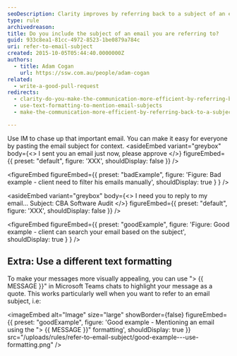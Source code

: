 ```yaml
---
seoDescription: Clarity improves by referring back to a subject of an email, making communication more efficient.
type: rule
archivedreason:
title: Do you include the subject of an email you are referring to?
guid: 933c8ea1-81cc-4972-8523-1be0879a784c
uri: refer-to-email-subject
created: 2015-10-05T05:44:40.0000000Z
authors:
  - title: Adam Cogan
    url: https://ssw.com.au/people/adam-cogan
related:
  - write-a-good-pull-request
redirects:
  - clarity-do-you-make-the-communication-more-efficient-by-referring-back-to-a-subject-of-an-email
  - use-text-formatting-to-mention-email-subjects
  - make-the-communication-more-efficient-by-referring-back-to-a-subject-of-an-email

---
```


Use IM to chase up that important email. You can make it easy for everyone by pasting the email subject for context.
<asideEmbed
  variant="greybox"
  body={<>
    I sent you an email just now, please approve
  </>}
  figureEmbed={{
    preset: "default",
    figure: 'XXX',
    shouldDisplay: false
  }}
/>

<figureEmbed figureEmbed={{
  preset: "badExample",
  figure: 'Figure: Bad example - client need to filter his emails manually',
  shouldDisplay: true
} } />


<asideEmbed
  variant="greybox"
  body={<>
    I need you to reply to my email... Subject: CBA Software Audit
  </>}
  figureEmbed={{
    preset: "default",
    figure: 'XXX',
    shouldDisplay: false
  }}
/>

<figureEmbed figureEmbed={{
  preset: "goodExample",
  figure: 'Figure: Good example - client can search your email based on the subject',
  shouldDisplay: true
} } />


## Extra: Use a different text formatting

To make your messages more visually appealing, you can use "> {{ MESSAGE }}" in Microsoft Teams chats to highlight your message as a quote. This works particularly well when you want to refer to an email subject, i.e:

<imageEmbed
  alt="Image"
  size="large"
  showBorder={false}
  figureEmbed={{
    preset: "goodExample",
    figure: 'Good example - Mentioning an email using the "> {{ MESSAGE }}" formatting',
    shouldDisplay: true
  }}
  src="/uploads/rules/refer-to-email-subject/good-example---use-formatting.png"
/>